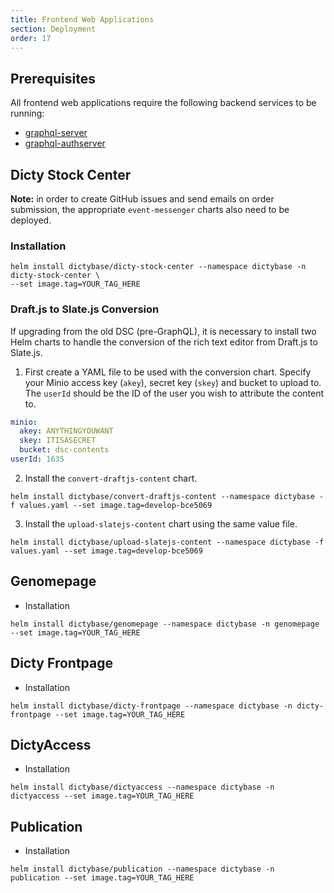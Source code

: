 ```yaml
---
title: Frontend Web Applications
section: Deployment
order: 17
---
```


## Prerequisites

All frontend web applications require the following backend services to be running:

- [graphql-server](https://github.com/dictyBase/graphql-server)
- [graphql-authserver](https://github.com/dictyBase/graphql-authserver)

## Dicty Stock Center

**Note:** in order to create GitHub issues and send emails on order submission, the
appropriate `event-messenger` charts also need to be deployed.

### Installation

```shell
helm install dictybase/dicty-stock-center --namespace dictybase -n dicty-stock-center \
--set image.tag=YOUR_TAG_HERE
```

### Draft.js to Slate.js Conversion

If upgrading from the old DSC (pre-GraphQL), it is necessary to install two Helm charts
to handle the conversion of the rich text editor from Draft.js to Slate.js.

1. First create a YAML file to be used with the conversion chart. Specify your Minio
   access key (`akey`), secret key (`skey`) and bucket to upload to. The `userId` should be
   the ID of the user you wish to attribute the content to.

```yaml
minio:
  akey: ANYTHINGYOUWANT
  skey: ITISASECRET
  bucket: dsc-contents
userId: 1635
```

2. Install the `convert-draftjs-content` chart.

```shell
helm install dictybase/convert-draftjs-content --namespace dictybase -f values.yaml --set image.tag=develop-bce5069
```

3. Install the `upload-slatejs-content` chart using the same value file.

```shell
helm install dictybase/upload-slatejs-content --namespace dictybase -f values.yaml --set image.tag=develop-bce5069
```

## Genomepage

- Installation

```shell
helm install dictybase/genomepage --namespace dictybase -n genomepage --set image.tag=YOUR_TAG_HERE
```

## Dicty Frontpage

- Installation

```shell
helm install dictybase/dicty-frontpage --namespace dictybase -n dicty-frontpage --set image.tag=YOUR_TAG_HERE
```

## DictyAccess

- Installation

```shell
helm install dictybase/dictyaccess --namespace dictybase -n dictyaccess --set image.tag=YOUR_TAG_HERE
```

## Publication

- Installation

```shell
helm install dictybase/publication --namespace dictybase -n publication --set image.tag=YOUR_TAG_HERE
```
